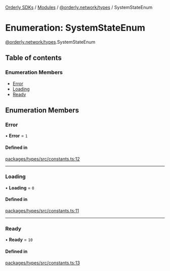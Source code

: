 [Orderly SDKs](/sdks/tech-doc/README) / [Modules](/sdks/tech-doc/modules) / [@orderly.network/types](/sdks/tech-doc/modules/orderly_network_types) / SystemStateEnum

# Enumeration: SystemStateEnum

[@orderly.network/types](/sdks/tech-doc/modules/orderly_network_types).SystemStateEnum

## Table of contents

### Enumeration Members

- [Error](/sdks/tech-doc/enums/orderly_network_types.SystemStateEnum#error)
- [Loading](/sdks/tech-doc/enums/orderly_network_types.SystemStateEnum#loading)
- [Ready](/sdks/tech-doc/enums/orderly_network_types.SystemStateEnum#ready)

## Enumeration Members

### Error

• **Error** = ``1``

#### Defined in

[packages/types/src/constants.ts:12](https://github.com/OrderlyNetwork/js-sdk/blob/bc7eb1a/packages/types/src/constants.ts#L12)

___

### Loading

• **Loading** = ``0``

#### Defined in

[packages/types/src/constants.ts:11](https://github.com/OrderlyNetwork/js-sdk/blob/bc7eb1a/packages/types/src/constants.ts#L11)

___

### Ready

• **Ready** = ``10``

#### Defined in

[packages/types/src/constants.ts:13](https://github.com/OrderlyNetwork/js-sdk/blob/bc7eb1a/packages/types/src/constants.ts#L13)
